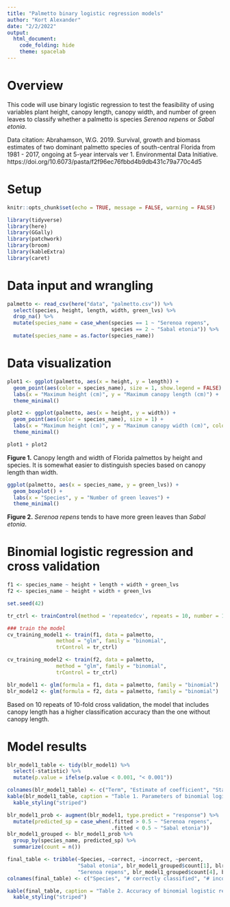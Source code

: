 ```yaml
---
title: "Palmetto binary logistic regression models"
author: "Kort Alexander"
date: "2/2/2022"
output:
  html_document:
    code_folding: hide
    theme: spacelab
---
```


# Overview

This code will use binary logistic regression to test the feasibility of using variables plant height, canopy length, canopy width, and number of green leaves to classify whether a palmetto is species *Serenoa repens* or *Sabal etonia*.

Data citation: Abrahamson, W.G. 2019. Survival, growth and biomass estimates of two dominant palmetto species of south-central Florida from 1981 - 2017, ongoing at 5-year intervals ver 1. Environmental Data Initiative. https://doi.org/10.6073/pasta/f2f96ec76fbbd4b9db431c79a770c4d5

# Setup

```r
knitr::opts_chunk$set(echo = TRUE, message = FALSE, warning = FALSE)

library(tidyverse)
library(here)
library(GGally)
library(patchwork)
library(broom)
library(kableExtra)
library(caret)
```

# Data input and wrangling

```r
palmetto <- read_csv(here("data", "palmetto.csv")) %>% 
  select(species, height, length, width, green_lvs) %>% 
  drop_na() %>% 
  mutate(species_name = case_when(species == 1 ~ "Serenoa repens",
                                  species == 2 ~ "Sabal etonia")) %>% 
  mutate(species_name = as.factor(species_name))
```

# Data visualization

```r
plot1 <- ggplot(palmetto, aes(x = height, y = length)) +
  geom_point(aes(color = species_name), size = 1, show.legend = FALSE) +
  labs(x = "Maximum height (cm)", y = "Maximum canopy length (cm)") +
  theme_minimal()

plot2 <- ggplot(palmetto, aes(x = height, y = width)) +
  geom_point(aes(color = species_name), size = 1) +
  labs(x = "Maximum height (cm)", y = "Maximum canopy width (cm)", color = "Species") +
  theme_minimal()

plot1 + plot2
```

**Figure 1.** Canopy length and width of Florida palmettos by height and species. It is somewhat easier to distinguish species based on canopy length than width.

```r
ggplot(palmetto, aes(x = species_name, y = green_lvs)) +
  geom_boxplot() +
  labs(x = "Species", y = "Number of green leaves") +
  theme_minimal()
```

**Figure 2.** *Serenoa repens* tends to have more green leaves than *Sabal etonia*.

# Binomial logistic regression and cross validation

```r
f1 <- species_name ~ height + length + width + green_lvs
f2 <- species_name ~ height + width + green_lvs

set.seed(42)

tr_ctrl <- trainControl(method = 'repeatedcv', repeats = 10, number = 10)

### train the model
cv_training_model1 <- train(f1, data = palmetto,
                method = "glm", family = "binomial",
                trControl = tr_ctrl)

cv_training_model2 <- train(f2, data = palmetto,
                method = "glm", family = "binomial",
                trControl = tr_ctrl)

blr_model1 <- glm(formula = f1, data = palmetto, family = "binomial")
blr_model2 <- glm(formula = f2, data = palmetto, family = "binomial")
```

Based on 10 repeats of 10-fold cross validation, the model that includes canopy length has a higher classification accuracy than the one without canopy length.

# Model results

```r
blr_model1_table <- tidy(blr_model1) %>% 
  select(-statistic) %>% 
  mutate(p.value = ifelse(p.value < 0.001, "< 0.001"))

colnames(blr_model1_table) <- c("Term", "Estimate of coefficient", "Standard error", "p value")
kable(blr_model1_table, caption = "Table 1. Parameters of binomial logistic regression model.") %>% 
  kable_styling("striped")
```


```r
blr_model1_prob <- augment(blr_model1, type.predict = "response") %>% 
  mutate(predicted_sp = case_when(.fitted > 0.5 ~ "Serenoa repens",
                                  .fitted < 0.5 ~ "Sabal etonia"))
blr_model1_grouped <- blr_model1_prob %>% 
  group_by(species_name, predicted_sp) %>% 
  summarize(count = n())

final_table <- tribble(~Species, ~correct, ~incorrect, ~percent,
                       "Sabal etonia", blr_model1_grouped$count[1], blr_model1_grouped$count[2], (blr_model1_grouped$count[1] / (blr_model1_grouped$count[1] + blr_model1_grouped$count[2])),
                       "Serenoa repens", blr_model1_grouped$count[4], blr_model1_grouped$count[3], (blr_model1_grouped$count[4] / (blr_model1_grouped$count[3] + blr_model1_grouped$count[4])))
colnames(final_table) <- c("Species", "# correctly classified", "# incorrectly classified", "% correctly classified")

kable(final_table, caption = "Table 2. Accuracy of binomial logistic regression model.") %>% 
  kable_styling("striped")
```


